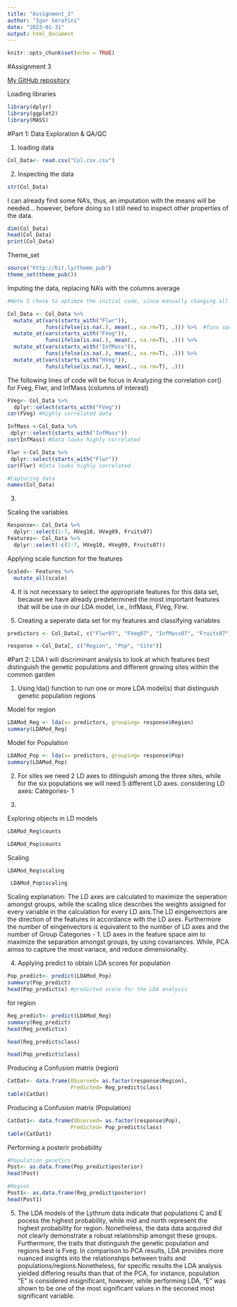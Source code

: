 ---
title: "Assignment_3"
author: "Igor Serafini"
date: "2023-01-31"
output: html_document
---

```{r setup, include=FALSE}
knitr::opts_chunk$set(echo = TRUE)
```

#Assignment 3

[My GitHub repository](https://github.com/IgorSerafini/Assignment1_BIOL432)

Loading libraries
```{r}
library(dplyr)
library(ggplot2)
library(MASS)
```

#Part 1: Data Exploration & QA/QC

1.
loading data 
```{r}
Col_Data<- read.csv("Col.csv.csv")
```

2.
Inspecting the data 
```{r}
str(Col_Data)
```
I can already find some NA's, thus, an imputation with the means will be needed... however, before doing so I still need to inspect other properties of the data. 

```{r}
dim(Col_Data)
head(Col_Data)
print(Col_Data)

```

Theme_set
```{r}
source("http://bit.ly/theme_pub")
theme_set(theme_pub())
```

Imputing the data, replacing NA's with the columns average 
```{r}
#Note I chose to optimze the initial code, since manually changing all the given columns would be quite laborious

Col_Data <- Col_Data %>%
  mutate_at(vars(starts_with("Flwr")),
            funs(ifelse(is.na(.), mean(., na.rm=T), .))) %>%  #funs specifies the function being used i.e., if is.na else mean(na.rm=T)|if and else argument-> ifelse
  mutate_at(vars(starts_with("FVeg")),
            funs(ifelse(is.na(.), mean(., na.rm=T), .))) %>% 
  mutate_at(vars(starts_with("InfMass")),
            funs(ifelse(is.na(.), mean(., na.rm=T), .))) %>%
  mutate_at(vars(starts_with("HVeg")),
            funs(ifelse(is.na(.), mean(., na.rm=T), .)))
```


The following lines of code will be focus in Analyzing the correlation cor() for Fveg, Flwr, and InfMass (columns of interest)
```{r}
FVeg<- Col_Data %>% 
  dplyr::select(starts_with("FVeg"))
cor(FVeg) #Highly correlated data
```


```{r}
InfMass <-Col_Data %>%
 dplyr::select(starts_with("InfMass"))
cor(InfMass) #Data looks highly correlated
```


```{r}
Flwr <-Col_Data %>%
 dplyr::select(starts_with("Flwr"))
cor(Flwr) #Data looks highly correlated
```
```{r}
#Capturing data
names(Col_Data)
```

3.

Scaling the variables 
```{r}
Response<- Col_Data %>%  
  dplyr::select(1:7, HVeg10, HVeg09, Fruits07)
Features<- Col_Data %>%  
  dplyr::select(-c(1:7, HVeg10, HVeg09, Fruits07))
```

Applying scale function for the features
```{r}
Scaled<- Features %>% 
  mutate_all(scale)
```

4. 
It is not necessary to select the appropriate features for this data set, because we have already predetermined the most important features that will be use in our LDA model, i.e., InfMass, FVeg, Flrw. 

5. 
Creating a seperate data set for my features and classifying variables
```{r}
predictors <- Col_Data[, c("Flwr07", "FVeg07", "InfMass07", "Fruits07", "Flwr08", "FVeg08","HVeg08","InfMass08", "Flwr09", "FVeg09", "HVeg09", "InfMass09", "Flwr10", "FVeg10","HVeg10", "InfMass10")]

response <-Col_Data[, c("Region", "Pop", "Site")]

```

#Part 2: LDA
I will discriminant analysis to look at which features best distinguish the genetic populations and different growing sites within the common garden

1. 
Using lda() function to run one or more LDA model(s) that distinguish genetic population regions 

Model for region 
```{r}
LDAMod_Reg <- lda(x= predictors, grouping= response$Region)
summary(LDAMod_Reg)
```

Model for Population
```{r}
LDAMod_Pop <- lda(x= predictors, grouping= response$Pop)
summary(LDAMod_Pop)
```

2. 
For sites we need 2 LD axes to ditinguish among the three sites, while for the six populations we will need 5 different LD axes. considering LD axes: Categories- 1

3. 

Exploring objects in LD models
```{r}
LDAMod_Reg$counts
```
```{r}
LDAMod_Pop$counts
```
Scaling 
```{r}
LDAMod_Reg$scaling
```

```{r}
 LDAMod_Pop$scaling
```

Scaling explanation: The LD axes are calculated to maximize the seperation amongst groups, while the scaling slice describes the weights assigned for every variable in the calculation for every LD axis.The LD eingenvectors are the direction of the features in accordance with the LD  axes. Furthermore the number of eingenvectors is equivalent to the number of LD axes and the number of Group Categories - 1. LD axes in the feature space aim to maximize the separation amongst groups, by using covariances. While, PCA aimss to capture the most variace, and reduce dimensionality. 

4. 
Applying predict to obtain LDA scores 
for population
```{r}
Pop_predict<- predict(LDAMod_Pop)
summary(Pop_predict)
head(Pop_predict$x) #predicted score for the LDA analysis 
```

for region 
```{r}
Reg_predict<- predict(LDAMod_Reg)
summary(Reg_predict)
head(Reg_predict$x)
```

```{r}
head(Reg_predict$class)
```
```{r}
head(Pop_predict$class)
```
Producing a Confusion matrix (region)
```{r}
CatDat<- data.frame(Observed= as.factor(response$Region), 
                    Predicted= Reg_predict$class)
table(CatDat)
```
Producing a Confusion matrix (Population)
```{r}
CatDat1<- data.frame(Observed= as.factor(response$Pop), 
                    Predicted= Pop_predict$class)
table(CatDat1)
```

Performing a posterir probability 
```{r}
#Population genetics
Post<- as.data.frame(Pop_predict$posterior)
head(Post)
```
```{r}
#Region
Post1<- as.data.frame(Reg_predict$posterior)
head(Post1)
```


5. 
The LDA models of the Lythrum data indicate that populations C and E  pocess the highest probability, while mid and north represent the highest probability for region. Nonetheless, the data data acquired did not clearly demonstrate a robust relationship amongst these groups. Furthermore, the traits that distinguish the genetic population and regions best is Fveg. In comparison to PCA results, LDA provides more nuanced insights into the relationships between traits and populations/regions.Nonetheless, for specific results the LDA analysis yielded differing results than that of the PCA, for instance, population "E" is considered insignificant, however, while performing LDA, "E" was shown to be one of the most significant values in the seconed most significant variable.


